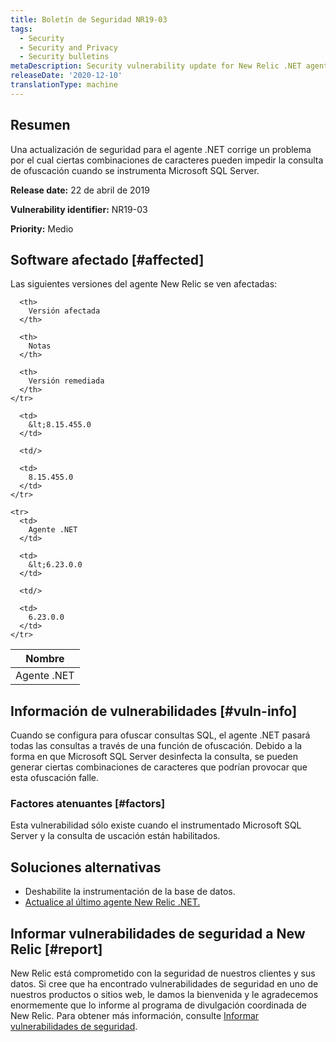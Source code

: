 ```yaml
---
title: Boletín de Seguridad NR19-03
tags:
  - Security
  - Security and Privacy
  - Security bulletins
metaDescription: Security vulnerability update for New Relic .NET agent.
releaseDate: '2020-12-10'
translationType: machine
---
```


## Resumen

Una actualización de seguridad para el agente .NET corrige un problema por el cual ciertas combinaciones de caracteres pueden impedir la consulta de ofuscación cuando se instrumenta Microsoft SQL Server.

<DNT>**Release date:**</DNT> 22 de abril de 2019

<DNT>**Vulnerability identifier:**</DNT> NR19-03

<DNT>**Priority:**</DNT> Medio

## Software afectado [#affected]

Las siguientes versiones del agente New Relic se ven afectadas:

<table>
  <thead>
    <tr>
      <th>
        Nombre
      </th>

      <th>
        Versión afectada
      </th>

      <th>
        Notas
      </th>

      <th>
        Versión remediada
      </th>
    </tr>
  </thead>

  <tbody>
    <tr>
      <td>
        Agente .NET
      </td>

      <td>
        &lt;8.15.455.0
      </td>

      <td/>

      <td>
        8.15.455.0
      </td>
    </tr>

    <tr>
      <td>
        Agente .NET
      </td>

      <td>
        &lt;6.23.0.0
      </td>

      <td/>

      <td>
        6.23.0.0
      </td>
    </tr>
  </tbody>
</table>

## Información de vulnerabilidades [#vuln-info]

Cuando se configura para ofuscar consultas SQL, el agente .NET pasará todas las consultas a través de una función de ofuscación. Debido a la forma en que Microsoft SQL Server desinfecta la consulta, se pueden generar ciertas combinaciones de caracteres que podrían provocar que esta ofuscación falle.

### Factores atenuantes [#factors]

Esta vulnerabilidad sólo existe cuando el instrumentado Microsoft SQL Server y la consulta de uscación están habilitados.

## Soluciones alternativas

* Deshabilite la instrumentación de la base de datos.
* [Actualice al último agente New Relic .NET.](/docs/agents/net-agent/installation/update-net-agent)

## Informar vulnerabilidades de seguridad a New Relic [#report]

New Relic está comprometido con la seguridad de nuestros clientes y sus datos. Si cree que ha encontrado vulnerabilidades de seguridad en uno de nuestros productos o sitios web, le damos la bienvenida y le agradecemos enormemente que lo informe al programa de divulgación coordinada de New Relic. Para obtener más información, consulte [Informar vulnerabilidades de seguridad](/docs/security/new-relic-security/data-privacy/reporting-security-vulnerabilities).